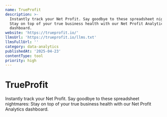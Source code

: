 ```yaml
---
name: TrueProfit
description: >-
  Instantly track your Net Profit. Say goodbye to these spreadsheet nightmares:
  Stay on top of your true business health with our Net Profit Analytics
  dashboard.
website: 'https://trueprofit.io/'
llmsUrl: 'https://trueprofit.io/llms.txt'
llmsFullUrl: ''
category: data-analytics
publishedAt: '2025-04-23'
contentType: tool
priority: high
---
```


# TrueProfit

Instantly track your Net Profit. Say goodbye to these spreadsheet nightmares: Stay on top of your true business health with our Net Profit Analytics dashboard.
